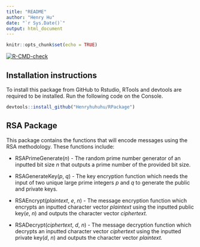 ```yaml
---
title: "README"
author: "Henry Hu"
date: "`r Sys.Date()`"
output: html_document
---
```


```r
knitr::opts_chunk$set(echo = TRUE)
```

<!-- badges: start -->

[![R-CMD-check](https://github.com/Henryhuhuhu/RPackage/actions/workflows/R-CMD-check.yaml/badge.svg)](https://github.com/Henryhuhuhu/RPackage/actions/workflows/R-CMD-check.yaml)

<!-- badges: end -->

## Installation instructions

To install this package from GitHub to Rstudio, RTools and devtools are required to be installed. Run the following code on the Console.

```r
devtools::install_github("Henryhuhuhu/RPackage")
```

## RSA Package

This package contains the functions that will encode messages using the RSA methodology. These functions include:

-   RSAPrimeGenerate(*n*) - The random prime number generator of an inputted bit size *n* that outputs a prime number of the provided bit size.

-   RSAGenerateKey(*p*, *q*) - The key encryption function which needs the input of two unique large prime integers *p* and *q* to generate the public and private keys.

-   RSAEncrypt(*plaintext*, *e*, *n*) - The message encryption function which encrypts an inputted character vector *plaintext* using the inputted public key(*e*, *n*) and outputs the character vector *ciphertext.*

-   RSADecrypt(*ciphertext*, *d*, *n*) - The message decryption function which decrypts an inputted character vector *ciphertext* using the inputted private key(*d*, *n*) and outputs the character vector *plaintext.*

